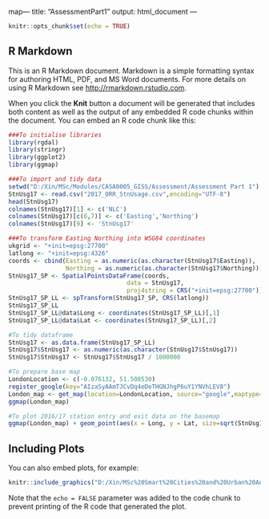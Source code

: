 map---
title: "AssessmentPart1"
output: html_document
---

```{r setup, include=FALSE}
knitr::opts_chunk$set(echo = TRUE)
```

## R Markdown

This is an R Markdown document. Markdown is a simple formatting syntax for authoring HTML, PDF, and MS Word documents. For more details on using R Markdown see <http://rmarkdown.rstudio.com>.

When you click the **Knit** button a document will be generated that includes both content as well as the output of any embedded R code chunks within the document. You can embed an R code chunk like this:

```{r cars}
###To initialise libraries
library(rgdal)
library(stringr)
library(ggplot2)
library(ggmap)

###To import and tidy data
setwd("D:/Xin/MSc/Modules/CASA0005_GISS/Assessment/Assessment Part 1")
StnUsg17 <- read.csv("2017_ORR_StnUsage.csv",encoding="UTF-8")
head(StnUsg17)
colnames(StnUsg17)[1] <- c('NLC')
colnames(StnUsg17)[c(6,7)] <- c('Easting','Northing')
colnames(StnUsg17)[9] <- 'StnUsg17'

###To transform Easting Northing into WSG84 coordinates
ukgrid <- "+init=epsg:27700"
latlong <- "+init=epsg:4326"
coords <- cbind(Easting = as.numeric(as.character(StnUsg17$Easting)),
                Northing = as.numeric(as.character(StnUsg17$Northing)))
StnUsg17_SP <- SpatialPointsDataFrame(coords,
                                 data = StnUsg17,
                                 proj4string = CRS("+init=epsg:27700"))
StnUsg17_SP_LL <- spTransform(StnUsg17_SP, CRS(latlong))
StnUsg17_SP_LL
StnUsg17_SP_LL@data$Long <- coordinates(StnUsg17_SP_LL)[,1]
StnUsg17_SP_LL@data$Lat <- coordinates(StnUsg17_SP_LL)[,2]

#To tidy dataframe
StnUsg17 <- as.data.frame(StnUsg17_SP_LL)
StnUsg17$StnUsg17 <- as.numeric(as.character(StnUsg17$StnUsg17))
StnUsg17$StnUsg17 <- StnUsg17$StnUsg17 / 1000000 

#To prepare base map
LondonLocation <- c(-0.076132, 51.508530)
register_google(key="AIzaSyAAmTJCvDq4eDeTHGNJhgP6uY1YNVhLEV8")
London_map <- get_map(location=LondonLocation, source="google",maptype="road",zoom=11)
ggmap(London_map)

#To plot 2016/17 station entry and exit data on the basemap
ggmap(London_map) + geom_point(aes(x = Long, y = Lat, size=sqrt(StnUsg17)), data = StnUsg17, alpha = 0.5, color="red")+ scale_size(range=c(0.5,8))

```

## Including Plots

You can also embed plots, for example:

```{r pressure, echo=FALSE}
knitr::include_graphics("D:/Xin/MSc%20Smart%20Cities%20and%20Urban%20Analytics/Modules/CASA0005%20GISS/Assessment%20Part%201/AssessmentPart1qgis.jpg")
```

Note that the `echo = FALSE` parameter was added to the code chunk to prevent printing of the R code that generated the plot.

